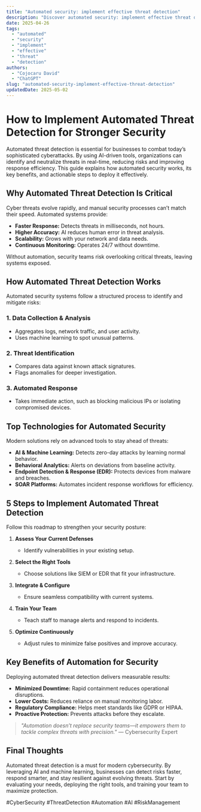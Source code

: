 ```yaml
---
title: "Automated security: implement effective threat detection"
description: "Discover automated security: implement effective threat detection with this in-depth guide, providing actionable insights and practical tips to boost your knowledge and results."
date: 2025-04-26
tags:
  - "automated"
  - "security"
  - "implement"
  - "effective"
  - "threat"
  - "detection"
authors:
  - "Cojocaru David"
  - "ChatGPT"
slug: "automated-security-implement-effective-threat-detection"
updatedDate: 2025-05-02
---
```


# How to Implement Automated Threat Detection for Stronger Security  

Automated threat detection is essential for businesses to combat today’s sophisticated cyberattacks. By using AI-driven tools, organizations can identify and neutralize threats in real-time, reducing risks and improving response efficiency. This guide explains how automated security works, its key benefits, and actionable steps to deploy it effectively.  

## Why Automated Threat Detection Is Critical  

Cyber threats evolve rapidly, and manual security processes can’t match their speed. Automated systems provide:  

- **Faster Response:** Detects threats in milliseconds, not hours.  
- **Higher Accuracy:** AI reduces human error in threat analysis.  
- **Scalability:** Grows with your network and data needs.  
- **Continuous Monitoring:** Operates 24/7 without downtime.  

Without automation, security teams risk overlooking critical threats, leaving systems exposed.  

## How Automated Threat Detection Works  

Automated security systems follow a structured process to identify and mitigate risks:  

### 1. **Data Collection & Analysis**  
   - Aggregates logs, network traffic, and user activity.  
   - Uses machine learning to spot unusual patterns.  

### 2. **Threat Identification**  
   - Compares data against known attack signatures.  
   - Flags anomalies for deeper investigation.  

### 3. **Automated Response**  
   - Takes immediate action, such as blocking malicious IPs or isolating compromised devices.  

## Top Technologies for Automated Security  

Modern solutions rely on advanced tools to stay ahead of threats:  

- **AI & Machine Learning:** Detects zero-day attacks by learning normal behavior.  
- **Behavioral Analytics:** Alerts on deviations from baseline activity.  
- **Endpoint Detection & Response (EDR):** Protects devices from malware and breaches.  
- **SOAR Platforms:** Automates incident response workflows for efficiency.  

## 5 Steps to Implement Automated Threat Detection  

Follow this roadmap to strengthen your security posture:  

1. **Assess Your Current Defenses**  
   - Identify vulnerabilities in your existing setup.  

2. **Select the Right Tools**  
   - Choose solutions like SIEM or EDR that fit your infrastructure.  

3. **Integrate & Configure**  
   - Ensure seamless compatibility with current systems.  

4. **Train Your Team**  
   - Teach staff to manage alerts and respond to incidents.  

5. **Optimize Continuously**  
   - Adjust rules to minimize false positives and improve accuracy.  

## Key Benefits of Automation for Security  

Deploying automated threat detection delivers measurable results:  

- **Minimized Downtime:** Rapid containment reduces operational disruptions.  
- **Lower Costs:** Reduces reliance on manual monitoring labor.  
- **Regulatory Compliance:** Helps meet standards like GDPR or HIPAA.  
- **Proactive Protection:** Prevents attacks before they escalate.  

> *"Automation doesn’t replace security teams—it empowers them to tackle complex threats with precision."* — Cybersecurity Expert  

## Final Thoughts  

Automated threat detection is a must for modern cybersecurity. By leveraging AI and machine learning, businesses can detect risks faster, respond smarter, and stay resilient against evolving threats. Start by evaluating your needs, deploying the right tools, and training your team to maximize protection.  

#CyberSecurity #ThreatDetection #Automation #AI #RiskManagement